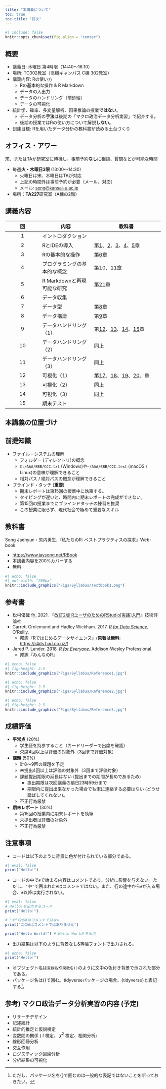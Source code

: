 ```yaml
---
title: "本講義について"
toc: true
toc-title: "目次"
---
```


```r
#| include: false
knitr::opts_chunk$set(fig.align = "center")
```

## 概要

* 講義日: 木曜日 第4時限（14:40～16:10）
* 場所: TC302教室（高槻キャンパス C棟 302教室）
* 講義内容: Rの使い方
   * Rの基本的な操作 & R Markdown
   * データの入出力
   * データのハンドリング（前処理）
   * データの可視化
* 統計学、確率、多変量解析、因果推論の授業**ではない**。
   * データ分析の**手法**は後期の「マクロ政治データ分析実習」で紹介する。
   * 後期の授業ではRの使い方について解説**しない**。
* 到達目標: Rを用いたデータ分析の教科書が読める土台づくり

## オフィス・アワー

宋、またはTAが研究室に待機し、事前予約**なし**に相談、質問などが可能な時間

* 毎週**火・木曜日3限** (13:00〜14:30)
   * 火曜日は宋、木曜日はTAが対応
   * 上記の時間外は事前予約が必要（メール、対面）
   * メール: <song@kansai-u.ac.jp>
* 場所：**TA227**研究室（A棟の2階）

## 講義内容

| 回 | 内容 | 教科書 |
|:--:|------|--------|
|  1 | イントロダクション | |
|  2 | RとIDEの導入 | 第[1](https://www.jaysong.net/RBook/aboutr.html)、[2](https://www.jaysong.net/RBook/installation.html)、[3](https://www.jaysong.net/RBook/ide.html)、[4](https://www.jaysong.net/RBook/R-Customize.html)、[5](https://www.jaysong.net/RBook/packages.html)章 |
|  3 | Rの基本的な操作 | 第[6](https://www.jaysong.net/RBook/rbasic.html)章 |
|  4 | プログラミングの基本的な概念 | 第[10](https://www.jaysong.net/RBook/programming.html)、[11](https://www.jaysong.net/RBook/functions.html)章 |
|  5 | R Markdownと再現可能な研究 | 第[21](https://www.jaysong.net/RBook/rmarkdown.html)章 |
|  6 | データ収集 | |
|  7 | データ型 | 第[8](https://www.jaysong.net/RBook/datatype.html)章 |
|  8 | データ構造 | 第[9](https://www.jaysong.net/RBook/datastructure.html)章 |
|  9 | データハンドリング（1） | 第[12](https://www.jaysong.net/RBook/datahandling1.html)、[13](https://www.jaysong.net/RBook/datahandling2.html)、[14](https://www.jaysong.net/RBook/factor.html)、[15](https://www.jaysong.net/RBook/tidydata.html)章 |
| 10 | データハンドリング（2） | 同上 |
| 11 | データハンドリング（3） | 同上 |
| 12 | 可視化（1） | 第[17](https://www.jaysong.net/RBook/visualization1.html)、[18](https://www.jaysong.net/RBook/visualization2.html)、[19](https://www.jaysong.net/RBook/visualization3.html)、[20](https://www.jaysong.net/RBook/visualization4.html)、章 |
| 13 | 可視化（2） | 同上 |
| 14 | 可視化（3） | 同上 |
| 15 | 期末テスト | |

## 本講義の位置づけ

## 前提知識

* ファイル・システムの理解
   * フォルダー (ディレクトリ)の概念
   * `C:/AAA/BBB/CCC.txt` (Windows)や`~/AAA/BBB/CCC.text` (macOS / Linux)の意味が理解できること
   * 相対パス / 絶対パスの概念が理解できること
* ブラインド・タッチ (**重要**)
   * 期末レポートは第15回の授業中に執筆する。
   * タイピングが遅いと、時間内に期末レポートの完成ができない。
   * 第15回の授業までにブラインドタッチの練習を推奨
   * この授業に限らず、現代社会で極めて重要なスキル

## 教科書

Song Jaehyun・矢内勇生.『私たちのR: ベストプラクティスの探求』Web-book

* <https://www.jaysong.net/RBook>
* 本講義内容を200%カバーする
* 無料

```r
#| echo: false
#| out-width: "200px"
knitr::include_graphics("Figs/Syllabus/Textbook1.png")
```


## 参考書

* 松村優哉 他. 2021. 『[改訂2版 RユーザのためのRStudio[実践]入門](https://www.amazon.co.jp/dp/4297121700/)』技術評論社
* Garrett Grolemund and Hadley Wickham. 2017. [*R for Data Science.*](https://r4ds.had.co.nz) O'Reilly.
   * 邦訳『Rではじめるデータサイエンス』(**原著は無料:** <https://r4ds.had.co.nz/>)
* Jared P. Lander. 2018. [*R for Everyone.*](https://www.amazon.co.jp/dp/4839962154) Addison-Wesley Professional. 
   * 邦訳『みんなのR』

::: {layout-ncol=3}
```r
#| echo: false
#| fig-height: 2.5
knitr::include_graphics("Figs/Syllabus/Reference1.jpg")
```

```r
#| echo: false
#| fig-height: 2.5
knitr::include_graphics("Figs/Syllabus/Reference2.jpg")
```

```r
#| echo: false
#| fig-height: 2.5
knitr::include_graphics("Figs/Syllabus/Reference3.jpg")
```
:::

## 成績評価

* **平常点** (20%)
   * 学生証を持参すること（カードリーダーで出席を確認）
   * 欠席4回以上は評価の対象外（3回まで評価対象）
* **課題** (50%)
   * 計8〜9回の課題を予定
   * 未提出4回以上は評価の対象外（3回まで評価対象）
   * 課題提出期限の延長はない (提出までの期間が長めであるため)
      * 提出期限は次回講義の前日23時59分まで
      * 期限内に提出出来なかった場合でも宋に連絡する必要はない (どうせ延ばしてくれない)。
   * 不正行為厳禁
* **期末レポート** (30%)
   * 第15回の授業内に期末レポートを執筆
   * 未提出者は評価の対象外
   * 不正行為厳禁

## 注意事項

* コードは以下のように背景に色が付けられている部分である。

```r
#| eval: false
print("Hello!")
```

* コードの中で`#`で始まる内容はコメントであり、分析に影響を与えない。ただし、`"`や`'`で囲まれた`#`はコメントではない。また、行の途中から`#`が入る場合、`#`以降は実行されない。

```r
#| eval: false
# Hello!を出力するコード
print("Hello!")

# "や'内の#はコメントではない
print("この#はコメントではありません")

print("Hello World!") # Hello World!を出力
```

* 出力結果は以下のように背景なし&等幅フォントで出力される。

```r
#| echo: false
print("Hello!")
```

* オブジェクト名は`変数名`や`関数名()`のように文中の色付き背景で示された部分である。
* パッケージ名は{}で囲む。tidyverseパッケージの場合、{tidyverse}と表記する[^package-name]。

[^package-name]: ただし、パッケージ名を{}で囲むのは一般的な表記ではないことを断っておきたい。

## 参考) マクロ政治データ分析実習の内容 (予定)

* リサーチデザイン
* 記述統計
* 統計的推定と仮説検定
* 変数間の関係 ( $t$ 検定、 $\chi^2$ 検定、相関分析)
* 線形回帰分析
* 交互作用
* ロジスティック回帰分析
* 分析結果の可視化
